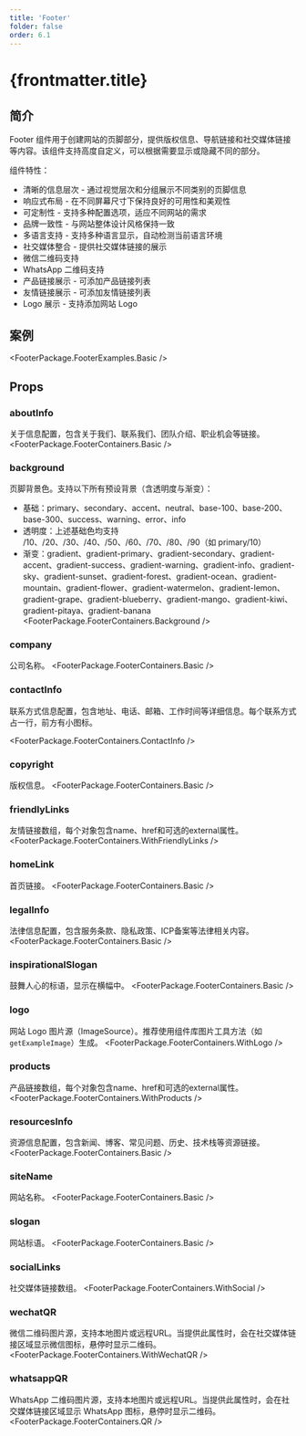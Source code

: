 ```yaml
---
title: 'Footer'
folder: false
order: 6.1
---
```



# {frontmatter.title}

## 简介

Footer 组件用于创建网站的页脚部分，提供版权信息、导航链接和社交媒体链接等内容。该组件支持高度自定义，可以根据需要显示或隐藏不同的部分。

组件特性：

- 清晰的信息层次 - 通过视觉层次和分组展示不同类别的页脚信息
- 响应式布局 - 在不同屏幕尺寸下保持良好的可用性和美观性
- 可定制性 - 支持多种配置选项，适应不同网站的需求
- 品牌一致性 - 与网站整体设计风格保持一致
- 多语言支持 - 支持多种语言显示，自动检测当前语言环境
- 社交媒体整合 - 提供社交媒体链接的展示
- 微信二维码支持
- WhatsApp 二维码支持
- 产品链接展示 - 可添加产品链接列表
- 友情链接展示 - 可添加友情链接列表
- Logo 展示 - 支持添加网站 Logo

## 案例

<FooterPackage.FooterExamples.Basic />

## Props


### aboutInfo
关于信息配置，包含关于我们、联系我们、团队介绍、职业机会等链接。
<FooterPackage.FooterContainers.Basic />

### background
页脚背景色。支持以下所有预设背景（含透明度与渐变）：

- 基础：primary、secondary、accent、neutral、base-100、base-200、base-300、success、warning、error、info
- 透明度：上述基础色均支持 /10、/20、/30、/40、/50、/60、/70、/80、/90（如 primary/10）
- 渐变：gradient、gradient-primary、gradient-secondary、gradient-accent、gradient-success、gradient-warning、gradient-info、gradient-sky、gradient-sunset、gradient-forest、gradient-ocean、gradient-mountain、gradient-flower、gradient-watermelon、gradient-lemon、gradient-grape、gradient-blueberry、gradient-mango、gradient-kiwi、gradient-pitaya、gradient-banana
<FooterPackage.FooterContainers.Background />



### company
公司名称。
<FooterPackage.FooterContainers.Basic />

### contactInfo
联系方式信息配置，包含地址、电话、邮箱、工作时间等详细信息。每个联系方式占一行，前方有小图标。

<FooterPackage.FooterContainers.ContactInfo />


### copyright
版权信息。
<FooterPackage.FooterContainers.Basic />




### friendlyLinks
友情链接数组，每个对象包含name、href和可选的external属性。
<FooterPackage.FooterContainers.WithFriendlyLinks />


### homeLink
首页链接。
<FooterPackage.FooterContainers.Basic />

### legalInfo
法律信息配置，包含服务条款、隐私政策、ICP备案等法律相关内容。
<FooterPackage.FooterContainers.Basic />

### inspirationalSlogan
鼓舞人心的标语，显示在横幅中。
<FooterPackage.FooterContainers.Basic />

### logo
网站 Logo 图片源（ImageSource）。推荐使用组件库图片工具方法（如 `getExampleImage`）生成。
<FooterPackage.FooterContainers.WithLogo />





### products
产品链接数组，每个对象包含name、href和可选的external属性。
<FooterPackage.FooterContainers.WithProducts />

### resourcesInfo
资源信息配置，包含新闻、博客、常见问题、历史、技术栈等资源链接。
<FooterPackage.FooterContainers.Basic />

### siteName
网站名称。
<FooterPackage.FooterContainers.Basic />

### slogan
网站标语。
<FooterPackage.FooterContainers.Basic />

### socialLinks
社交媒体链接数组。
<FooterPackage.FooterContainers.WithSocial />




### wechatQR
微信二维码图片源，支持本地图片或远程URL。当提供此属性时，会在社交媒体链接区域显示微信图标，悬停时显示二维码。
<FooterPackage.FooterContainers.WithWechatQR />

### whatsappQR
WhatsApp 二维码图片源，支持本地图片或远程URL。当提供此属性时，会在社交媒体链接区域显示 WhatsApp 图标，悬停时显示二维码。
<FooterPackage.FooterContainers.QR />
